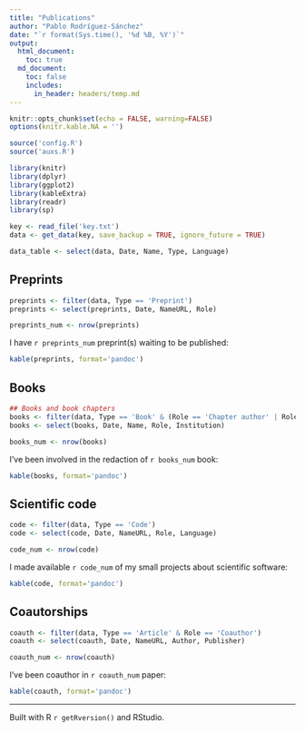 ```yaml
---
title: "Publications"
author: "Pablo Rodríguez-Sánchez"
date: "`r format(Sys.time(), '%d %B, %Y')`"
output:
  html_document:
    toc: true
  md_document:
    toc: false
    includes:
      in_header: headers/temp.md
---
```


```r
knitr::opts_chunk$set(echo = FALSE, warning=FALSE)
options(knitr.kable.NA = '')
```

```r
source('config.R')
source('auxs.R')

library(knitr)
library(dplyr)
library(ggplot2)
library(kableExtra)
library(readr)
library(sp)
```


```r
key <- read_file('key.txt')
data <- get_data(key, save_backup = TRUE, ignore_future = TRUE)
```

```r
data_table <- select(data, Date, Name, Type, Language)
```
## Preprints
```r
preprints <- filter(data, Type == 'Preprint')
preprints <- select(preprints, Date, NameURL, Role)

preprints_num <- nrow(preprints)
```

I have `r preprints_num` preprint(s) waiting to be published:

```r
kable(preprints, format='pandoc')
```

## Books

```r
## Books and book chapters
books <- filter(data, Type == 'Book' & (Role == 'Chapter author' | Role == 'Author'))
books <- select(books, Date, Name, Role, Institution)

books_num <- nrow(books)
```

I've been involved in the redaction of `r books_num` book:

```r
kable(books, format='pandoc')
```

## Scientific code
```r
code <- filter(data, Type == 'Code')
code <- select(code, Date, NameURL, Role, Language)

code_num <- nrow(code)
```

I made available `r code_num` of my small projects about scientific software:

```r
kable(code, format='pandoc')
```


## Coautorships
```r
coauth <- filter(data, Type == 'Article' & Role == 'Coauthor')
coauth <- select(coauth, Date, NameURL, Author, Publisher)

coauth_num <- nrow(coauth)
```

I've been coauthor in `r coauth_num` paper:

```r
kable(coauth, format='pandoc')
```

***

Built with R `r getRversion()` and RStudio.
